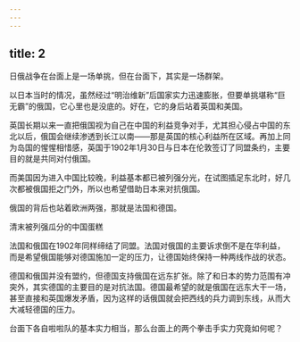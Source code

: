```yaml
---
---
---
```

title: 2
---



日俄战争在台面上是一场单挑，但在台面下，其实是一场群架。

以日本当时的情况，虽然经过“明治维新”后国家实力迅速膨胀，但要单挑堪称“巨无霸”的俄国，它心里也是没底的。好在，它的身后站着英国和美国。

英国长期以来一直把俄国视为自己在中国的利益竞争对手，尤其担心侵占中国的东北以后，俄国会继续渗透到长江以南——那是英国的核心利益所在区域。再加上同为岛国的惺惺相惜感，英国于1902年1月30日与日本在伦敦签订了同盟条约，主要目的就是共同对付俄国。

而美国因为进入中国比较晚，利益基本都已被列强分光，在试图插足东北时，好几次都被俄国拒之门外，所以也希望借助日本来对抗俄国。

俄国的背后也站着欧洲两强，那就是法国和德国。

清末被列强瓜分的中国蛋糕



法国和俄国在1902年同样缔结了同盟。法国对俄国的主要诉求倒不是在华利益，而是希望俄国能够对德国施加一定的压力，让德国始终保持一种两线作战的状态。

德国和俄国并没有盟约，但德国支持俄国在远东扩张。除了和日本的势力范围有冲突外，其实德国的主要目的是对抗法国。德国最希望的就是俄国在远东大干一场，甚至直接和英国爆发矛盾，因为这样的话俄国就会把西线的兵力调到东线，从而大大减轻德国的压力。

台面下各自啦啦队的基本实力相当，那么台面上的两个拳击手实力究竟如何呢？